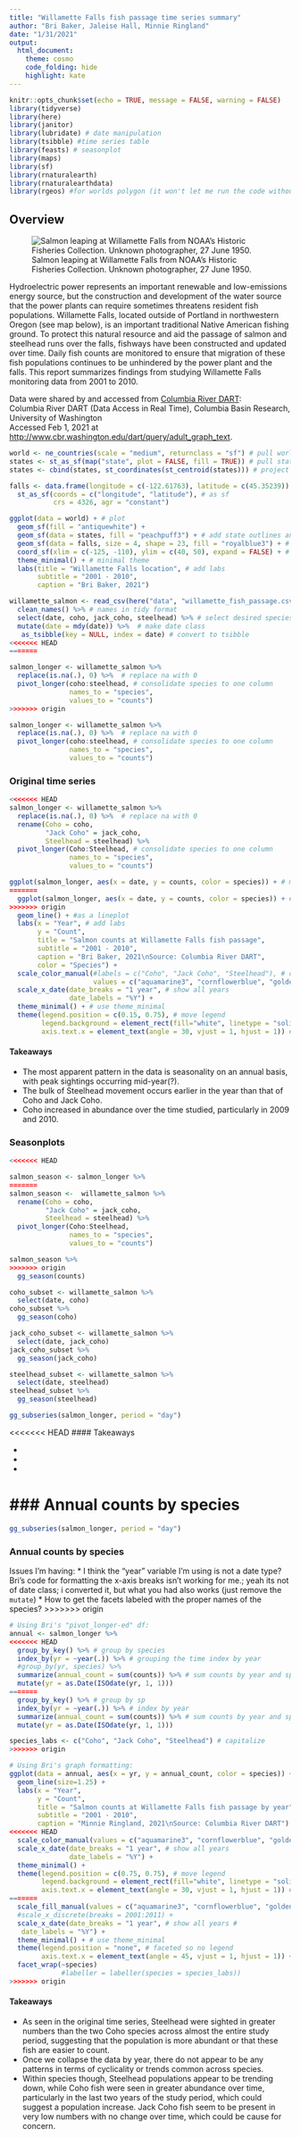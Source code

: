 ```yaml
---
title: "Willamette Falls fish passage time series summary"
author: "Bri Baker, Jaleise Hall, Minnie Ringland"
date: "1/31/2021"
output:
  html_document:
    theme: cosmo
    code_folding: hide
    highlight: kate
---
```


```r
knitr::opts_chunk$set(echo = TRUE, message = FALSE, warning = FALSE)
library(tidyverse)
library(here)
library(janitor)
library(lubridate) # date manipulation
library(tsibble) #time series table
library(feasts) # seasonplot
library(maps)
library(sf)
library(rnaturalearth)
library(rnaturalearthdata)
library(rgeos) #for worlds polygon (it won't let me run the code without this)
```

## Overview {.tabset}

![Salmon leaping at Willamette Falls from NOAA's Historic Fisheries Collection. Unknown photographer, 27 June 1950.](https://upload.wikimedia.org/wikipedia/commons/c/cb/Salmon_leaping_at_Willamette_Falls.jpg)


Hydroelectric power represents an important renewable and low-emissions energy source, but the construction and development of the water source that the power plants can require sometimes threatens resident fish populations. Willamette Falls, located outside of Portland in northwestern Oregon (see map below), is an important traditional Native American fishing ground. To protect this natural resource and aid the passage of salmon and steelhead runs over the falls, fishways have been constructed and updated over time. Daily fish counts are monitored to ensure that migration of these fish populations continues to be unhindered by the power plant and the falls. This report summarizes findings from studying Willamette Falls monitoring data from 2001 to 2010.


Data were shared by and accessed from [Columbia River DART](http://www.cbr.washington.edu/dart/overview):  
Columbia River DART (Data Access in Real Time), Columbia Basin Research, University of Washington  
Accessed Feb 1, 2021 at [http://www.cbr.washington.edu/dart/query/adult_graph_text](http://www.cbr.washington.edu/dart/query/adult_graph_text).


```r
world <- ne_countries(scale = "medium", returnclass = "sf") # pull world data
states <- st_as_sf(map("state", plot = FALSE, fill = TRUE)) # pull state data
states <- cbind(states, st_coordinates(st_centroid(states))) # project

falls <- data.frame(longitude = c(-122.61763), latitude = c(45.35239)) %>% # make point
  st_as_sf(coords = c("longitude", "latitude"), # as sf
           crs = 4326, agr = "constant")

ggplot(data = world) + # plot
  geom_sf(fill = "antiquewhite") +
  geom_sf(data = states, fill = "peachpuff3") + # add state outlines and fill
  geom_sf(data = falls, size = 4, shape = 23, fill = "royalblue3") + # add falls loc
  coord_sf(xlim = c(-125, -110), ylim = c(40, 50), expand = FALSE) + # set bounding
  theme_minimal() + # minimal theme
  labs(title = "Willamette Falls location", # add labs
       subtitle = "2001 - 2010",
       caption = "Bri Baker, 2021")

```


```r

willamette_salmon <- read_csv(here("data", "willamette_fish_passage.csv")) %>%  # read in data
  clean_names() %>% # names in tidy format
  select(date, coho, jack_coho, steelhead) %>% # select desired species
  mutate(date = mdy(date)) %>%  # make date class
   as_tsibble(key = NULL, index = date) # convert to tsibble
<<<<<<< HEAD
=======

salmon_longer <- willamette_salmon %>%  
  replace(is.na(.), 0) %>%  # replace na with 0
  pivot_longer(coho:steelhead, # consolidate species to one column
               names_to = "species",
               values_to = "counts") 
>>>>>>> origin

salmon_longer <- willamette_salmon %>%  
  replace(is.na(.), 0) %>%  # replace na with 0
  pivot_longer(coho:steelhead, # consolidate species to one column
               names_to = "species",
               values_to = "counts") 

```

### Original time series

```r

<<<<<<< HEAD
salmon_longer <- willamette_salmon %>%  
  replace(is.na(.), 0) %>%  # replace na with 0
  rename(Coho = coho,
         "Jack Coho" = jack_coho,
         Steelhead = steelhead) %>% 
  pivot_longer(Coho:Steelhead, # consolidate species to one column
               names_to = "species",
               values_to = "counts")

ggplot(salmon_longer, aes(x = date, y = counts, color = species)) + # make ggplot
=======
  ggplot(salmon_longer, aes(x = date, y = counts, color = species)) + # make ggplot
>>>>>>> origin
  geom_line() + #as a lineplot
  labs(x = "Year", # add labs
       y = "Count",
       title = "Salmon counts at Willamette Falls fish passage",
       subtitle = "2001 - 2010",
       caption = "Bri Baker, 2021\nSource: Columbia River DART",
       color = "Species") +
  scale_color_manual(#labels = c("Coho", "Jack Coho", "Steelhead"), # change legend names
                     values = c("aquamarine3", "cornflowerblue", "goldenrod1")) + # change colors
  scale_x_date(date_breaks = "1 year", # show all years
               date_labels = "%Y") +
  theme_minimal() + # use theme_minimal
  theme(legend.position = c(0.15, 0.75), # move legend
        legend.background = element_rect(fill="white", linetype = "solid", color = "whitesmoke"), # format legend
        axis.text.x = element_text(angle = 30, vjust = 1, hjust = 1)) # angle x labels

```


#### Takeaways

* The most apparent pattern in the data is seasonality on an annual basis, with peak sightings occurring mid-year(?).
* The bulk of Steelhead movement occurs earlier in the year than that of Coho and Jack Coho.
* Coho increased in abundance over the time studied, particularly in 2009 and 2010.


### Seasonplots 

```r
<<<<<<< HEAD

salmon_season <- salmon_longer %>% 
=======
salmon_season <-  willamette_salmon %>%
  rename(Coho = coho,
         "Jack Coho" = jack_coho,
         Steelhead = steelhead) %>% 
  pivot_longer(Coho:Steelhead, 
               names_to = "species",
               values_to = "counts") 

salmon_season %>% 
>>>>>>> origin
  gg_season(counts)

coho_subset <- willamette_salmon %>% 
  select(date, coho) 
coho_subset %>% 
  gg_season(coho)

jack_coho_subset <- willamette_salmon %>% 
  select(date, jack_coho) 
jack_coho_subset %>% 
  gg_season(jack_coho)

steelhead_subset <- willamette_salmon %>% 
  select(date, steelhead) 
steelhead_subset %>% 
  gg_season(steelhead)

gg_subseries(salmon_longer, period = "day")

```

<<<<<<< HEAD
#### Takeaways

* 
*
*

### Annual counts by species
=======
```r
gg_subseries(salmon_longer, period = "day")
```


### Annual counts by species

Issues I'm having: 
* I think the "year" variable I'm using is not a date type? Bri's code for formatting the x-axis breaks isn't working for me.; yeah its not of date class; i converted it, but what you had also works (just remove the `mutate`)
* How to get the facets labeled with the proper names of the species?
>>>>>>> origin

```r
# Using Bri's "pivot_longer-ed" df:
annual <- salmon_longer %>%
<<<<<<< HEAD
  group_by_key() %>% # group by species
  index_by(yr = ~year(.)) %>% # grouping the time index by year
  #group_by(yr, species) %>% 
  summarize(annual_count = sum(counts)) %>% # sum counts by year and species
  mutate(yr = as.Date(ISOdate(yr, 1, 1)))
=======
  group_by_key() %>% # group by sp
  index_by(yr = ~year(.)) %>% # index by year
  summarize(annual_count = sum(counts)) %>% # sum counts by year and species
  mutate(yr = as.Date(ISOdate(yr, 1, 1)))

species_labs <- c("Coho", "Jack Coho", "Steelhead") # capitalize
>>>>>>> origin

# Using Bri's graph formatting:
ggplot(data = annual, aes(x = yr, y = annual_count, color = species)) +
  geom_line(size=1.25) +
  labs(x = "Year",
       y = "Count",
       title = "Salmon counts at Willamette Falls fish passage by year",
       subtitle = "2001 - 2010",
       caption = "Minnie Ringland, 2021\nSource: Columbia River DART") +
<<<<<<< HEAD
  scale_color_manual(values = c("aquamarine3", "cornflowerblue", "goldenrod1")) + # change colors
  scale_x_date(date_breaks = "1 year", # show all years
               date_labels = "%Y") +
  theme_minimal() +
  theme(legend.position = c(0.75, 0.75), # move legend
        legend.background = element_rect(fill="white", linetype = "solid", color = "whitesmoke"), # format legend
        axis.text.x = element_text(angle = 30, vjust = 1, hjust = 1)) # angle x labels
=======
  scale_fill_manual(values = c("aquamarine3", "cornflowerblue", "goldenrod1")) + # change colors
  #scale_x_discrete(breaks = 2001:2011) +
  scale_x_date(date_breaks = "1 year", # show all years #
   date_labels = "%Y") +
  theme_minimal() + # use theme_minimal
  theme(legend.position = "none", # faceted so no legend
        axis.text.x = element_text(angle = 45, vjust = 1, hjust = 1)) + # angle x labels
  facet_wrap(~species)
             #labeller = labeller(species = species_labs))
>>>>>>> origin


```

#### Takeaways

* As seen in the original time series, Steelhead were sighted in greater numbers than the two Coho species across almost the entire study period, suggesting that the population is more abundant or that these fish are easier to count. 
* Once we collapse the data by year, there do not appear to be any patterns in terms of cyclicality or trends common across species.
* Within species though, Steelhead populations appear to be trending down, while Coho fish were seen in greater abundance over time, particularly in the last two years of the study period, which could suggest a population increase. Jack Coho fish seem to be present in very low numbers with no change over time, which could be cause for concern.
